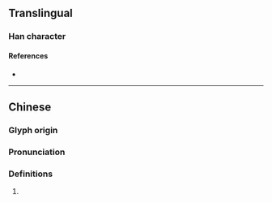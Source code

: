 {{character info}}
==Translingual==

===Han character===
{{Han char|rn=75|rad=木|as=11|sn=15|four=49914|canj=DFBG|ids=⿰木堂}}

====References====
* {{Han ref|kx=0550.100|dkj=15440|dj=0938.050|hdz=21279.030|uh=6A18|ud=27160|bh=E5E8|bd=58856}}

----

==Chinese==
{{zh-forms}}

===Glyph origin===
{{Han etym}}

===Pronunciation===
{{zh-pron
|m=táng
|c=tong4
|mc=y
|oc=y
|cat=
}}

===Definitions===
{{zh-hanzi}}

# {{rfdef|zh}}
